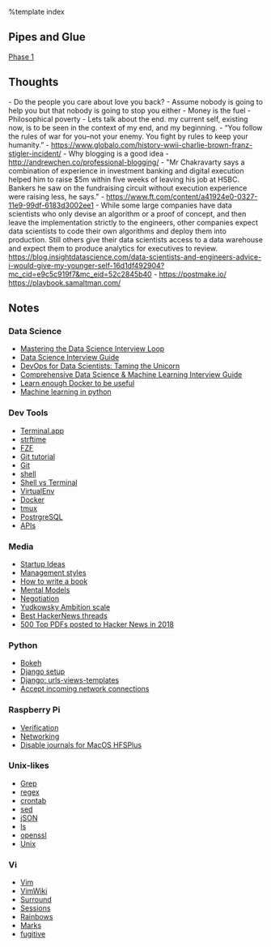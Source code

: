 %template index 

== Pipes and Glue ==
[[Pipes and Glue - Phase1| Phase 1]]

== Thoughts ==
- Do the people you care about love you back?
- Assume nobody is going to help you but that nobody is going to stop you either
- Money is the fuel
- Philosophical poverty
- Lets talk about the end. my current self, existing now, is to be seen in the context of my end, and my beginning.
- “You follow the rules of war for you–not your enemy. You fight by rules to keep your humanity.” - https://www.globalo.com/history-wwii-charlie-brown-franz-stigler-incident/
- Why blogging is a good idea - http://andrewchen.co/professional-blogging/
- "Mr Chakravarty says a combination of experience in investment banking and digital execution helped him to raise $5m within five weeks of leaving his job at HSBC. Bankers he saw on the fundraising circuit without execution experience were raising less, he says." - https://www.ft.com/content/a41924e0-0327-11e9-99df-6183d3002ee1
- While some large companies have data scientists who only devise an algorithm or a proof of concept, and then leave the implementation strictly to the engineers, other companies expect data scientists to code their own algorithms and deploy them into production. Still others give their data scientists access to a data warehouse and expect them to produce analytics for executives to review. https://blog.insightdatascience.com/data-scientists-and-engineers-advice-i-would-give-my-younger-self-16d1df492904?mc_cid=e9c5c919f7&mc_eid=52c2845b40
- https://postmake.io/  https://playbook.samaltman.com/
 
== Notes ==
<div class="items">
<div class="item">
<div class="item__heading">
=== Data Science ===
</div>
* [[https://towardsdatascience.com/mastering-the-data-science-interview-15f9c0a558a7|Mastering the Data Science Interview Loop]]
* [[https://towardsdatascience.com/data-science-interview-guide-4ee9f5dc778|Data Science Interview Guide]]
* [[https://towardsdatascience.com/devops-for-data-scientists-taming-the-unicorn-6410843990de|DevOps for Data Scientists: Taming the Unicorn]]
* [[https://www.analyticsvidhya.com/blog/2018/06/comprehensive-data-science-machine-learning-interview-guide/|Comprehensive Data Science & Machine Learning Interview Guide]]
* [[https://towardsdatascience.com/learn-enough-docker-to-be-useful-b7ba70caeb4b | Learn enough Docker to be useful ]]
* [[ https://towardsdatascience.com/@ben_lau93 | Machine learning in python]]

</div>

<div class="item">
<div class="item__heading">
=== Dev Tools ===
</div>
* [[Terminal.app]]
* [[strftime]]
* [[FZF]]
* [[Git tutorial]]
* [[Git]]
* [[shell]]
* [[Shell vs Terminal]]
* [[VirtualEnv]]
* [[Docker]]
* [[tmux]]
* [[PostrgreSQL]]
* [[APIs]]
</div>

<div class="item">
<div class="item__heading">
=== Media ===
</div>
* [[Startup Ideas]]
* [[https://www.1843magazine.com/features/a-rockers-guide-to-management|Management styles]]
* [[Writing|How to write a book]]
* [[Mental Models]]
* [[Negotiation]]
* [[Yudkowsky Ambition scale]]
* [[https://news.ycombinator.com/item?id=18853966|Best HackerNews threads]] 
* [[https://getpolarized.io/2019/01/08/top-pdfs-of-2018-hackernews.html|500 Top PDFs posted to Hacker News in 2018]]
</div>

<div class="item">
<div class="item__heading">
=== Python ===
</div>
* [[Bokeh]]
* [[Django setup]] 
* [[Django: urls-views-templates]]
* [[Accept incoming network connections]]
</div>

<div class="item">
<div class="item__heading">
=== Raspberry Pi ===
</div>
* [[Verification]]
* [[Networking]]
* [[Disable journals for MacOS HFSPlus]]

</div>

<div class="item">
<div class="item__heading">
=== Unix-likes ===
</div>
* [[Grep]]
* [[regex]]
* [[crontab]]
* [[sed]]
* [[jSON]]
* [[ls]]
* [[openssl]]
* [[Unix]]
</div>

<div class="item">
<div class="item__heading">
=== Vi ===
</div>
* [[Vim]]
* [[VimWiki]] 
* [[Surround]]
* [[Sessions]]
* [[Rainbows]]
* [[Marks]]
* [[fugitive]]

</div>

</div>
